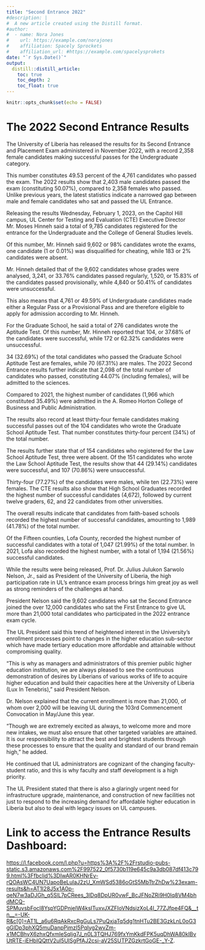 ```yaml
---
title: "Second Entrance 2022"
#description: |
#  A new article created using the Distill format.
#author:
#  - name: Nora Jones 
#    url: https://example.com/norajones
#    affiliation: Spacely Sprockets
#    affiliation_url: #https://example.com/spacelysprokets
date: "`r Sys.Date()`"
output: 
  distill::distill_article:
    toc: true
    toc_depth: 2
    toc_float: true
---
```


```r
knitr::opts_chunk$set(echo = FALSE)
```
# The 2022 Second Entrance Results

The University of Liberia has released the results for its Second Entrance and Placement Exam administered in November 2022, with a record 2,358 female candidates making successful passes for the Undergraduate category.    

This number constitutes 49.53 percent of the 4,761 candidates who passed the exam.
The 2022 results show that 2,403 male candidates passed the exam (constituting 50.07%), compared to 2,358 females who passed.
Unlike previous years, the latest statistics indicate a narrowed gap between male and female candidates who sat and passed the UL Entrance.    

Releasing the results Wednesday, February 1, 2023, on the Capitol Hill campus, UL Center for Testing and Evaluation (CTE) Executive Director Mr. Moses Hinneh said a total of 9,785 candidates registered for the entrance for the Undergraduate and the College of General Studies levels.

Of this number, Mr. Hinneh said 9,602 or 98% candidates wrote the exams, one candidate (1 or 0.01%) was disqualified for cheating, while 183 or 2% candidates were absent.


Mr. Hinneh detailed that of the 9,602 candidates whose grades were analysed, 3,241, or 33.76% candidates passed regularly, 1,520, or 15.83% of the candidates passed provisionally, while 4,840 or 50.41% of candidates were unsuccessful.


This also means that 4,761 or 49.59% of Undergraduate candidates made either a Regular Pass or a Provisional Pass and are therefore eligible to apply for admission according to Mr. Hinneh.

For the Graduate School, he said a total of 276 candidates wrote the Aptitude Test. Of this number, Mr. Hinneh reported that 104, or 37.68% of the candidates were successful, while 172 or 62.32% candidates were unsuccessful.

34  (32.69%) of the total candidates who passed the Graduate School Aptitude Test are females, while 70 (67.31%) are males.
The 2022 Second Entrance results further indicate that 2,098 of the total number of candidates who passed, constituting 44.07% (including females), will be admitted to the sciences.


Compared to 2021, the highest number of candidates (1,966 which constituted 35.49%) were admitted in the A. Romeo Horton College of Business and Public Administration.

The results also record at least thirty-four female candidates making successful passes out of the 104 candidates who wrote the Graduate School Aptitude Test. 
That number constitutes thirty-four percent (34%) of the total number.    


The results further state that of 154 candidates who registered for the Law School Aptitude Test, three were absent.
Of the 151 candidates who wrote the Law School Aptitude Test, the results show that 44 (29.14%) candidates were successful, and 107 (70.86%) were unsuccessful.    

 Thirty-four (77.27%) of the candidates were males, while ten (22.73%) were females. The CTE results also show that High School Graduates recorded the highest number of successful candidates (4,672), followed by current twelve graders, 62, and 22 candidates from other universities.    
 
The overall results indicate that candidates from faith-based schools recorded the highest number of successful candidates, amounting to 1,989 (41.78%) of the total number.    


Of the Fifteen counties, Lofa County, recorded the highest number of successful candidates with a total of 1,047 (21.99%) of the total number. In 2021, Lofa also recorded the highest number, with a total of 1,194 (21.56%) successful candidates.    

While the results were being released, Prof. Dr. Julius Julukon Sarwolo Nelson, Jr., said as President of the University of Liberia, the high participation rate in UL’s entrance exam process brings him great joy as well as strong reminders of the challenges at hand.    

President Nelson said the 9,602 candidates who sat the Second Entrance joined the over 12,000 candidates who sat the First Entrance to give UL more than 21,000 total candidates who participated in the 2022 entrance exam cycle.    

The UL President said this trend of heightened interest in the University’s enrollment processes point to changes in the higher education sub-sector which have made tertiary education more affordable and attainable without compromising quality.    

“This is why as managers and administrators of this premier public higher education institution, we are always pleased to see the continuous demonstration of desires by Liberians of various works of life to acquire higher education and build their capacities here at the University of Liberia (Lux In Tenebris),” said President Nelson.    

Dr. Nelson explained that the current enrollment is more than 21,000, of whom over 2,000 will be leaving UL during the 103rd Commencement Convocation in May/June this year.    

“Though we are extremely excited as always, to welcome more and more new intakes, we must also ensure that other targeted variables are attained. It is our responsibility to attract the best and brightest students through these processes to ensure that the quality and standard of our brand remain high,” he added.    

He continued that UL administrators are cognizant of the changing faculty-student ratio, and this is why faculty and staff development is a high priority.    

The UL President stated that there is also a glaringly urgent need for infrastructure upgrade, maintenance, and construction of new facilities not just to respond to the increasing demand for affordable higher education in Liberia but also to deal with legacy issues on UL campuses.    

# Link to access the Entrance Results Dashboard:    

 <https://l.facebook.com/l.php?u=https%3A%2F%2Frstudio-pubs-static.s3.amazonaws.com%2F997522_0f5730b119e645c9a3db087df413c799.html%3Ffbclid%3DIwAR0KHNrEv-rQOAsWC4UN7UapoBeLulaJ2zU_XmWSd5386oGtS5MbTtrZhDw%23exam-results&h=AT1I28J5x1A0p-qeN7w3aDJGh_q5SlL7pCRees_3lDq8DpUR0vwF_BcJFNoZRi9H0lq8VM4bhdMCQ-SPMuvsbFocl8YspYGDPnjelW4ksITuxvJXZFIoVNdsizXoL4I_77ZJfpe4FQ&__tn__=-UK-R&c[0]=AT1L_a6u6RqAkRxcRgGuLs7PuQxjaTq5dg1tnHTu2BE3GzkLnL0oG3gGlDp3phXQ5muDanpPimzI5PqIyg2wvZm-x1MCBhyX6zhxQfxmleSqljg7J_n0L3TQHJ769fxYmKkdFPK5uqDhWA80kIBvUtRTE-iEHbIQQttV2uI5UISgPfAJ2csi-aV25SUTPZGzkrtGoGE-_Y-Z>.


